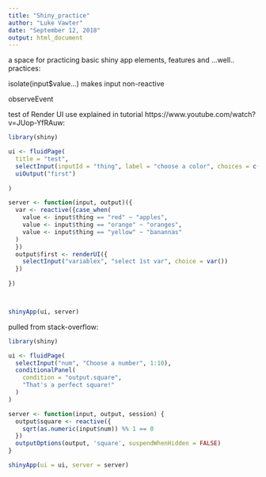```yaml
---
title: "Shiny_practice"
author: "Luke Vawter"
date: "September 12, 2018"
output: html_document
---
```


a space for practicing basic shiny app elements, features and ...well.. practices:

isolate(input$value...) makes input non-reactive

observeEvent

test of Render UI
use explained in tutorial https://www.youtube.com/watch?v=JUop-YfRAuw:
```r
library(shiny)

ui <- fluidPage(
  title = "test",
  selectInput(inputId = "thing", label = "choose a color", choices = c("red", "orange", "yellow") ),
  uiOutput("first")
  
)

server <- function(input, output)({
  var <- reactive({case_when(
    value <- input$thing == "red" ~ "apples",
    value <- input$thing == "orange" ~ "oranges",
    value <- input$thing == "yellow" ~ "banannas"
  )
  })
  output$first <- renderUI({
    selectInput("variablex", "select 1st var", choice = var())
  })
  
})



shinyApp(ui, server)
```

pulled from stack-overflow:
```r
library(shiny)

ui <- fluidPage(
  selectInput("num", "Choose a number", 1:10),
  conditionalPanel(
    condition = "output.square",
    "That's a perfect square!"
  )
)

server <- function(input, output, session) {
  output$square <- reactive({
    sqrt(as.numeric(input$num)) %% 1 == 0
  })
  outputOptions(output, 'square', suspendWhenHidden = FALSE)
}

shinyApp(ui = ui, server = server)

```

